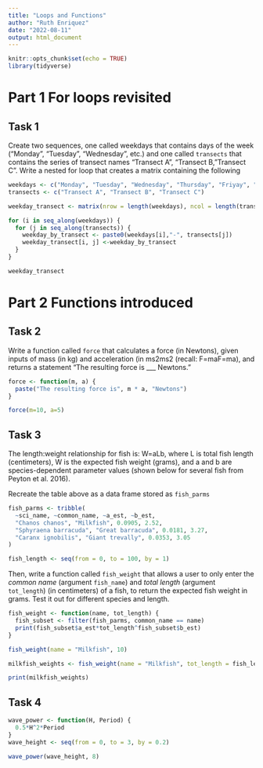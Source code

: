 ```yaml
---
title: "Loops and Functions"
author: "Ruth Enriquez"
date: "2022-08-11"
output: html_document
---
```


```r
knitr::opts_chunk$set(echo = TRUE)
library(tidyverse)
```

# Part 1 For loops revisited

## Task 1

Create two sequences, one called weekdays that contains days of the week ("Monday", "Tuesday", "Wednesday", etc.) and one called `transects` that contains the series of transect names "Transect A", "Transect B,"Transect C". Write a nested for loop that creates a matrix containing the following

```r
weekdays <- c("Monday", "Tuesday", "Wednesday", "Thursday", "Friyay", "Saturday", "Sunday")
transects <- c("Transect A", "Transect B", "Transect C")

weekday_transect <- matrix(nrow = length(weekdays), ncol = length(transects))

for (i in seq_along(weekdays)) {
  for (j in seq_along(transects)) {
    weekday_by_transect <- paste0(weekdays[i],"-", transects[j])
    weekday_transect[i, j] <-weekday_by_transect
  }
}

weekday_transect
```

# Part 2 Functions introduced

## Task 2

Write a function called `force` that calculates a force (in Newtons), given inputs of mass (in kg) and acceleration (in ms2ms2 (recall: F=maF=ma), and returns a statement "The resulting force is \_\_\_ Newtons."

```r
force <- function(m, a) {
  paste("The resulting force is", m * a, "Newtons")
}

force(m=10, a=5)
```

## Task 3

The length:weight relationship for fish is: W=aLb, where L is total fish length (centimeters), W is the expected fish weight (grams), and a and b are species-dependent parameter values (shown below for several fish from Peyton et al. 2016).

Recreate the table above as a data frame stored as `fish_parms`

```r
fish_parms <- tribble(
  ~sci_name, ~common_name, ~a_est, ~b_est,
  "Chanos chanos", "Milkfish", 0.0905, 2.52,
  "Sphyraena barracuda", "Great barracuda", 0.0181, 3.27,
  "Caranx ignobilis", "Giant trevally", 0.0353, 3.05
)

fish_length <- seq(from = 0, to = 100, by = 1)
```

Then, write a function called `fish_weight` that allows a user to only enter the *common name* (argument `fish_name`) and *total length* (argument `tot_length`) (in centimeters) of a fish, to return the expected fish weight in grams. Test it out for different species and length.

```r
fish_weight <- function(name, tot_length) {
  fish_subset <- filter(fish_parms, common_name == name)
  print(fish_subset$a_est*tot_length^fish_subset$b_est)
}

fish_weight(name = "Milkfish", 10)

milkfish_weights <- fish_weight(name = "Milkfish", tot_length = fish_length)

print(milkfish_weights)
```

## Task 4

```r
wave_power <- function(H, Period) {
  0.5*H^2*Period
}
wave_height <- seq(from = 0, to = 3, by = 0.2)

wave_power(wave_height, 8)
```
